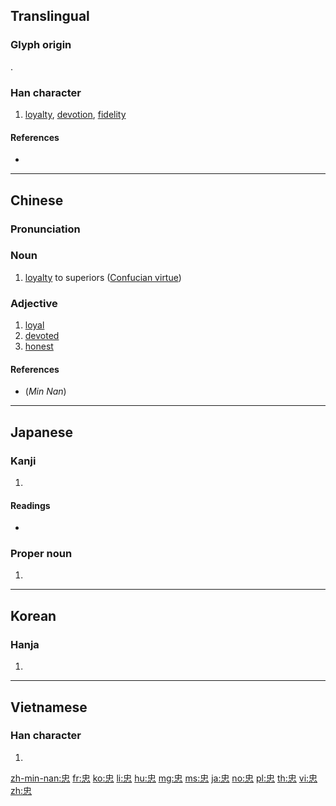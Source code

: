 {{also|中心}}
==Translingual==
===Glyph origin===
{{Han etym}}
{{Han compound|中|心|c1=p|c2=s|ls=psc|t2=heart}}.
===Han character===
{{Han char|rn=61|rad=心|as=04|sn=7|four=50336|canj=LP|ids=⿱中心}}

# [[loyalty]], [[devotion]], [[fidelity]]

====References====
* {{Han ref|kx=0377.130|dkj=10353|dj=0704.060|hdz=42273.150|uh=5FE0|ud=24544|bh=A9BE|bd=43454}}

----

==Chinese==
{{zh-forms}}

===Pronunciation===
{{zh-pron
|m=zhōng
|c=zung1
|h=
|mn=tiong
|w=
|mc=y
|oc=y
|ma=|ma2=
|cat=n,a
}}

===Noun===
{{zh-noun}}

# [[loyalty]] to superiors ([[w:Confucianism#Loyalty|Confucian virtue]])

===Adjective===
{{zh-adj}}

# [[loyal]]
# [[devoted]]
# [[honest]]

====References====
* (''Min Nan'') {{thcwd|3895}}

----

==Japanese==

===Kanji===
{{ja-kanji|grade=6|rs=心04}}

# {{defn|lang=ja|sort=心04}}

====Readings====
* {{ja-readings|on=[[ちゅう]] (chū)|kun=[[まごころ]] (magokoro)}}

===Proper noun===
{{ja-pos|proper|ただし}}

# {{given name|male|lang=ja|sort=ただし}}

----

==Korean==

===Hanja===
{{ko-hanja|hangeul=충|eumhun=|rv=chung|mr=ch'ung|y=chwung}}

# {{defn|lang=ko|sort=心04}}

----

==Vietnamese==

===Han character===
{{vi-hantu|[[trung]], [[võ]], [[vű]]|rs=心04}}

# {{defn|lang=vi|sort=心04}}

[[zh-min-nan:忠]]
[[fr:忠]]
[[ko:忠]]
[[li:忠]]
[[hu:忠]]
[[mg:忠]]
[[ms:忠]]
[[ja:忠]]
[[no:忠]]
[[pl:忠]]
[[th:忠]]
[[vi:忠]]
[[zh:忠]]